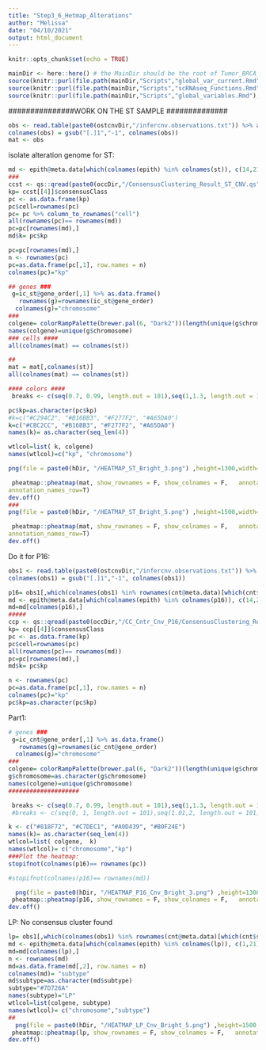 ```yaml
---
title: "Step3_6_Hetmap_Alterations"
author: "Melissa"
date: "04/10/2021"
output: html_document
---
```


```r
knitr::opts_chunk$set(echo = TRUE)
```

```r
mainDir <- here::here() # the MainDir should be the root of Tumor_BRCA_P53:
source(knitr::purl(file.path(mainDir,"Scripts","global_var_current.Rmd"), quiet=TRUE))
source(knitr::purl(file.path(mainDir,"Scripts","scRNAseq_Functions.Rmd"), quiet=TRUE))
source(knitr::purl(file.path(mainDir,"Scripts","global_variables.Rmd"), quiet=TRUE))
```


###############WORK ON THE ST SAMPLE ##############
```r
obs <- read.table(paste0(ostcnvDir,"/infercnv.observations.txt")) %>% as.matrix()
colnames(obs) = gsub("[.]1","-1", colnames(obs))
mat <- obs
```

isolate alteration genome for ST:

```r
md <- epith@meta.data[which(colnames(epith) %in% colnames(st)), c(14,21,24,25,38)]
###
ccst <- qs::qread(paste0(occDir,"/ConsensusClustering_Result_ST_CNV.qs"))
kp= ccst[[4]]$consensusClass
pc <- as.data.frame(kp)
pc$cell=rownames(pc)
pc= pc %>% column_to_rownames("cell")
all(rownames(pc)== rownames(md))
pc=pc[rownames(md),]
md$k= pc$kp
```

```r
pc=pc[rownames(md),]
n <- rownames(pc)
pc=as.data.frame(pc[,1], row.names = n)
colnames(pc)="kp"
```


```r
## genes ###
 g=ic_st@gene_order[,1] %>% as.data.frame()
   rownames(g)=rownames(ic_st@gene_order)
  colnames(g)="chromosome"
###
colgene= colorRampPalette(brewer.pal(6, "Dark2"))(length(unique(g$chromosome)))
names(colgene)=unique(g$chromosome)
### cells ####
all(colnames(mat) == colnames(st))

##
mat = mat[,colnames(st)]
all(colnames(mat) == colnames(st))

#### colors ####
 breaks <- c(seq(0.7, 0.99, length.out = 101),seq(1,1.3, length.out = 101))

pc$kp=as.character(pc$kp)
#k=c("#C294C2", "#B16BB3", "#F277F2", "#A65DA0") 
k=c("#CBC2CC", "#B16BB3", "#F277F2", "#A65DA0")
names(k)= as.character(seq_len(4))

wtlcol=list( k, colgene)
names(wtlcol)=c("kp", "chromosome")
```

```r
png(file = paste0(hDir, "/HEATMAP_ST_Bright_3.png") ,height=1300,width=1300,res=300)

 pheatmap::pheatmap(mat, show_rownames = F, show_colnames = F,   annotation_col = pc, cluster_rows = F, cluster_cols = T,annotation_row = g, breaks= breaks,color = colorRampPalette(c("navy", "white", "firebrick3"))(202),annotation_colors= wtlcol,clustering_method =  "ward.D",clustering_distance_rows="correlation",
annotation_names_row=T) 
dev.off()
###
png(file = paste0(hDir, "/HEATMAP_ST_Bright_5.png") ,height=1500,width=1500,res=300)

 pheatmap::pheatmap(mat, show_rownames = F, show_colnames = F,   annotation_col = pc, cluster_rows = F, cluster_cols = T,annotation_row = g, breaks= breaks,color = colorRampPalette(c("navy", "white", "firebrick3"))(202),annotation_colors= wtlcol,clustering_method =  "ward.D",clustering_distance_rows="correlation",
annotation_names_row=T) 
dev.off()
```


Do it for P16:

```r
obs1 <- read.table(paste0(ostcnvDir,"/infercnv.observations.txt")) %>% as.matrix()
colnames(obs1) = gsub("[.]1","-1", colnames(obs1))
```


```r
p16= obs1[,which(colnames(obs1) %in% rownames(cnt@meta.data)[which(cnt$subtype=="P16+ Pre-lesional")]  )]
md <- epith@meta.data[which(colnames(epith) %in% colnames(p16)), c(14,21,24,25,38)]
md=md[colnames(p16),]
#####
ccp <- qs::qread(paste0(occDir,"/CC_Cntr_Cnv_P16/ConsensusClustering_Result_CNV_p16.qs"))
kp= ccp[[4]]$consensusClass
pc <- as.data.frame(kp)
pc$cell=rownames(pc)
all(rownames(pc)== rownames(md))
pc=pc[rownames(md),]
md$k= pc$kp
```


```r
n <- rownames(pc)
pc=as.data.frame(pc[,1], row.names = n)
colnames(pc)="kp"
pc$kp=as.character(pc$kp)
```

Part1:
```r
# genes ###
 g=ic_cnt@gene_order[,1] %>% as.data.frame()
   rownames(g)=rownames(ic_cnt@gene_order)
  colnames(g)="chromosome"
###
colgene= colorRampPalette(brewer.pal(6, "Dark2"))(length(unique(g$chromosome)))
g$chromosome=as.character(g$chromosome)
names(colgene)=unique(g$chromosome)
####################

 breaks <- c(seq(0.7, 0.99, length.out = 101),seq(1,1.3, length.out = 101))
 #breaks <- c(seq(0, 1, length.out = 101),seq(1.01,2, length.out = 101))

k <- c("#818F72", "#C7DEC1", "#A0D439", "#B0F24E")
names(k)= as.character(seq_len(4))
wtlcol=list( colgene,  k)
names(wtlcol)= c("chromosome","kp")
###Plot the heatmap:
stopifnot(colnames(p16)== rownames(pc))

#stopifnot(colnames(p16)== rownames(md))

  png(file = paste0(hDir, "/HEATMAP_P16_Cnv_Bright_3.png") ,height=1300,width=1300,res=300)
 pheatmap::pheatmap(p16, show_rownames = F, show_colnames = F,   annotation_col = pc, cluster_rows = F, cluster_cols = T,annotation_row = g, color = colorRampPalette(c("navy", "white", "firebrick3"))(200),annotation_colors= wtlcol,clustering_method =  "ward.D",clustering_distance_rows="correlation", annotation_names_row=T, breaks = breaks) 
dev.off()
```


LP: No consensus cluster found
```r
lp= obs1[,which(colnames(obs1) %in% rownames(cnt@meta.data)[which(cnt$subtype=="LP")]  )]
md <- epith@meta.data[which(colnames(epith) %in% colnames(lp)), c(1,21)] %>% as.data.frame()
md=md[colnames(lp),]
n <- rownames(md)
md=as.data.frame(md[,2], row.names = n)
colnames(md)= "subtype"
md$subtype=as.character(md$subtype)
subtype="#7D726A"
names(subtype)="LP"
wtlcol=list(colgene, subtype)
names(wtlcol)= c("chromosome","subtype")
##
  png(file = paste0(hDir, "/HEATMAP_LP_Cnv_Bright_5.png") ,height=1500,width=1500,res=300)
 pheatmap::pheatmap(lp, show_rownames = F, show_colnames = F,   annotation_col = md, cluster_rows = F, cluster_cols = T,annotation_row = g, color = colorRampPalette(c("navy", "white", "firebrick3"))(200),annotation_colors= wtlcol,clustering_method =  "ward.D",clustering_distance_rows="correlation", annotation_names_row=T, breaks = breaks) 
dev.off()
```




